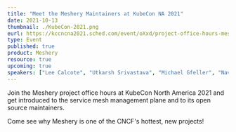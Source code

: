 ```yaml
---
title: "Meet the Meshery Maintainers at KubeCon NA 2021"
date: 2021-10-13
thumbnail: ./KubeCon-2021.png
eurl: https://kccncna2021.sched.com/event/oXxd/project-office-hours-meshery?iframe=yes&w=100%&sidebar=yes&bg=no
type: Event
published: true
product: Meshery
resource: true
upcoming: true
speakers: ["Lee Calcote", "Utkarsh Srivastava", "Michael Gfeller", "Navendu Pottekkat", "Hussaina Begum", "Rodolfo Martinez Vega"]
---
```

Join the Meshery project office hours at KubeCon North America 2021 and get introduced to the service mesh management plane and to its open source maintainers.

Come see why Meshery is one of the CNCF's hottest, new projects!

